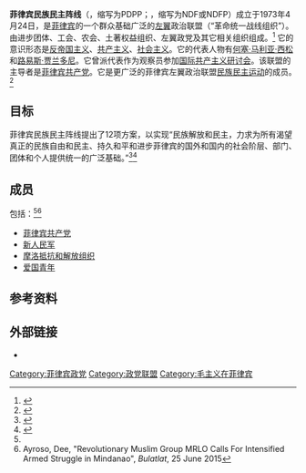 {{Infobox militant organization
|logo= NDF Flag.svg
|name= 菲律宾民族民主阵线
|native_name=Pambansang Demokratikong Prente ng Pilipinas
|native_name_lang = tl
|leader=
|dates= 1973年4月24日至今
|area= [[菲律宾|菲律宾]]
|ideology= [[共产主义|共产主义]]<br>[[马列毛主义|马列毛主义]]{{citation needed}}<br>[[反帝国主义|反帝国主义]]
|website= {{official URL}}
}}
'''菲律宾民族民主阵线'''（{{lang-fil|Pambansang Demokratikong Prente ng Pilipinas}}，缩写为PDPP；{{lang-en|National Democratic Front of the Philippines}}，缩写为NDF或NDFP）成立于1973年4月24日，是[[菲律宾|菲律宾]]的一个群众基础广泛的[[左翼|左翼]]政治联盟（“革命统一战线组织”）。由进步团体、工会、农会、土著权益组织、左翼政党及其它相关组织组成。<ref name="about">{{Cite web|url=http://www.ndfp.org/about/|title=NATIONAL DEMOCRATIC FRONT OF THE PHILIPPINES|work=www.ndfp.org|access-date=2018-03-07|language=en-US|archive-url=https://web.archive.org/web/20180306142351/https://www.ndfp.org/about/|archive-date=2018-03-06|dead-url=yes}}</ref> 它的意识形态是[[反帝國主義|反帝国主义]]、[[共产主义|共产主义]]、[[社会主义|社会主义]]。它的代表人物有[[何塞·马利亚·西松|何塞·马利亚·西松]]和[[路易斯·贾兰多尼|路易斯·贾兰多尼]]。它曾派代表作为观察员参加[[国际共产主义研讨会|国际共产主义研讨会]]。该联盟的主导者是[[菲律宾共产党|菲律宾共产党]]。它是更广泛的菲律宾左翼政治联盟[[民族民主运动|民族民主运动]]的成员。<ref name=GMANewsMar14>{{cite news|last=VERSCHUUR-BALLO|first=CHARED|title=No vacuum in NPA leadership despite Tiamzon couple’s arrest –Joma|url=http://www.gmanetwork.com/news/story/354576/news/nation/no-vacuum-in-npa-leadership-despite-tiamzon-couple-s-arrest-joma|accessdate=30 March 2014|newspaper=GMA News|date=March 28, 2014|archive-date=2016-09-24|archive-url=https://web.archive.org/web/20160924050446/http://www.gmanetwork.com/news/story/354576/news/nation/no-vacuum-in-npa-leadership-despite-tiamzon-couple-s-arrest-joma|dead-url=no}}</ref>

==目标==
菲律宾民族民主阵线提出了12项方案，以实现“民族解放和民主，力求为所有渴望真正的民族自由和民主、持久和平和进步菲律宾的国外和国内的社会阶层、部门、团体和个人提供统一的广泛基础。”<ref>{{cite web|title=12 Point Program of the NDFP|url=http://www.ndfp.net/joom15/index.php/about-the-ndfp-mainmenu-27/12-point-program-mainmenu-29.html|accessdate=12 October 2012|deadurl=yes|archiveurl=https://web.archive.org/web/20120802050142/http://www.ndfp.net/joom15/index.php/about-the-ndfp-mainmenu-27/12-point-program-mainmenu-29.html|archivedate=August 2, 2012|website=www.ndfp.net|quote=The NDFP's general program for national liberation and democracy seeks to provide a broad basis of unity for all social classes, sectors, groups and individual Filipinos here and abroad desirous of genuine national freedom and democracy, lasting peace and a progressive Philippines.}}</ref><ref>{{cite web|title=The Twelve Points of the NDF Program|work=www.ndfp.org|url=https://www.ndfp.org/about/the-twelve-points-of-the-ndf-program/|accessdate=2018-03-07|deadurl=yes|archiveurl=https://web.archive.org/web/20170215170456/https://www.ndfp.org/about/the-twelve-points-of-the-ndf-program/|archivedate=2017-02-15}}</ref>

== 成员 ==
包括：<ref name="about"/><ref>Ayroso, Dee, "Revolutionary Muslim Group MRLO Calls For Intensified Armed Struggle in Mindanao", ''Bulatlat'', 25 June 2015</ref>
* [[菲律宾共产党|菲律宾共产党]]
* [[新人民军|新人民军]]
* [[摩洛抵抗和解放组织|摩洛抵抗和解放组织]]
* [[爱国青年|爱国青年]]

==参考资料==
{{reflist}}

==外部链接==
* {{official}}
[[Category:菲律宾政党|Category:菲律宾政党]]
[[Category:政党联盟|Category:政党联盟]]
[[Category:毛主义在菲律宾|Category:毛主义在菲律宾]]